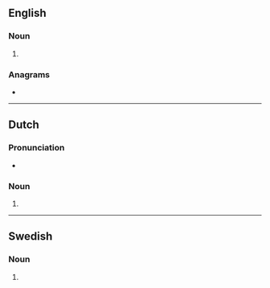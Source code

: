 {{also|Guldens}}
==English==

===Noun===
{{head|en|noun plural form}}

# {{plural of|gulden|lang=en}}

===Anagrams===
* {{anagrams|en|ungelds}}

----

==Dutch==

===Pronunciation===
* {{audio|Nl-guldens.ogg|Audio|lang=nl}}

===Noun===
{{head|nl|noun plural form}}

# {{nl-noun form of|pl|gulden}}

----

==Swedish==

===Noun===
{{head|sv|noun form}}

# {{sv-noun-form-def-gen-pl|guld}}